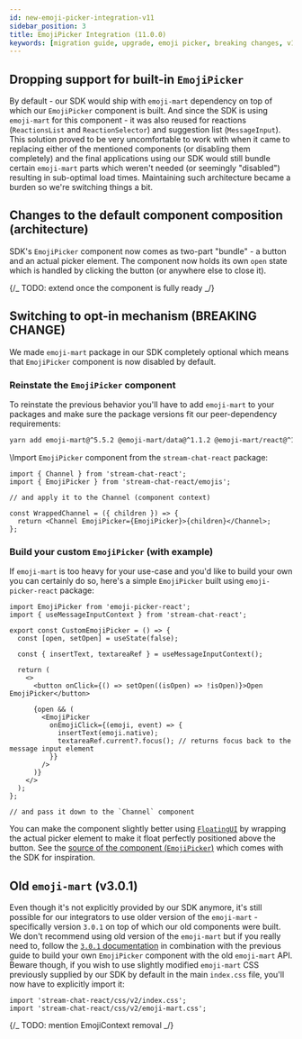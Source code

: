 ```yaml
---
id: new-emoji-picker-integration-v11
sidebar_position: 3
title: EmojiPicker Integration (11.0.0)
keywords: [migration guide, upgrade, emoji picker, breaking changes, v11]
---
```



## Dropping support for built-in `EmojiPicker`

By default - our SDK would ship with `emoji-mart` dependency on top of which our `EmojiPicker` component is built. And since the SDK is using `emoji-mart` for this component - it was also reused for reactions (`ReactionsList` and `ReactionSelector`) and suggestion list (`MessageInput`). This solution proved to be very uncomfortable to work with when it came to replacing either of the mentioned components (or disabling them completely) and the final applications using our SDK would still bundle certain `emoji-mart` parts which weren't needed (or seemingly "disabled") resulting in sub-optimal load times. Maintaining such architecture became a burden so we're switching things a bit.

## Changes to the default component composition (architecture)

SDK's `EmojiPicker` component now comes as two-part "bundle" - a button and an actual picker element. The component now holds its own `open` state which is handled by clicking the button (or anywhere else to close it).

{/_ TODO: extend once the component is fully ready _/}

## Switching to opt-in mechanism (BREAKING CHANGE)

We made `emoji-mart` package in our SDK completely optional which means that `EmojiPicker` component is now disabled by default.

### Reinstate the `EmojiPicker` component

To reinstate the previous behavior you'll have to add `emoji-mart` to your packages and make sure the package versions fit our peer-dependency requirements:

```bash
yarn add emoji-mart@^5.5.2 @emoji-mart/data@^1.1.2 @emoji-mart/react@^1.1.1
```

\\Import `EmojiPicker` component from the `stream-chat-react` package:

```tsx
import { Channel } from 'stream-chat-react';
import { EmojiPicker } from 'stream-chat-react/emojis';

// and apply it to the Channel (component context)

const WrappedChannel = ({ children }) => {
  return <Channel EmojiPicker={EmojiPicker}>{children}</Channel>;
};
```

### Build your custom `EmojiPicker` (with example)

If `emoji-mart` is too heavy for your use-case and you'd like to build your own you can certainly do so, here's a simple `EmojiPicker` built using `emoji-picker-react` package:

```tsx
import EmojiPicker from 'emoji-picker-react';
import { useMessageInputContext } from 'stream-chat-react';

export const CustomEmojiPicker = () => {
  const [open, setOpen] = useState(false);

  const { insertText, textareaRef } = useMessageInputContext();

  return (
    <>
      <button onClick={() => setOpen((isOpen) => !isOpen)}>Open EmojiPicker</button>

      {open && (
        <EmojiPicker
          onEmojiClick={(emoji, event) => {
            insertText(emoji.native);
            textareaRef.current?.focus(); // returns focus back to the message input element
          }}
        />
      )}
    </>
  );
};

// and pass it down to the `Channel` component
```

You can make the component slightly better using [`FloatingUI`](https://floating-ui.com/) by wrapping the actual picker element to make it float perfectly positioned above the button. See the [source of the component (`EmojiPicker`)]() which comes with the SDK for inspiration.

## Old `emoji-mart` (v3.0.1)

Even though it's not explicitly provided by our SDK anymore, it's still possible for our integrators to use older version of the `emoji-mart` - specifically version `3.0.1` on top of which our old components were built. We don't recommend using old version of the `emoji-mart` but if you really need to, follow the [`3.0.1` documentation](https://github.com/missive/emoji-mart/tree/v3.0.1#picker) in combination with the previous guide to build your own `EmojiPicker` component with the old `emoji-mart` API. Beware though, if you wish to use slightly modified `emoji-mart` CSS previously supplied by our SDK by default in the main `index.css` file, you'll now have to explicitly import it:

```tsx
import 'stream-chat-react/css/v2/index.css';
import 'stream-chat-react/css/v2/emoji-mart.css';
```

{/_ TODO: mention EmojiContext removal _/}
